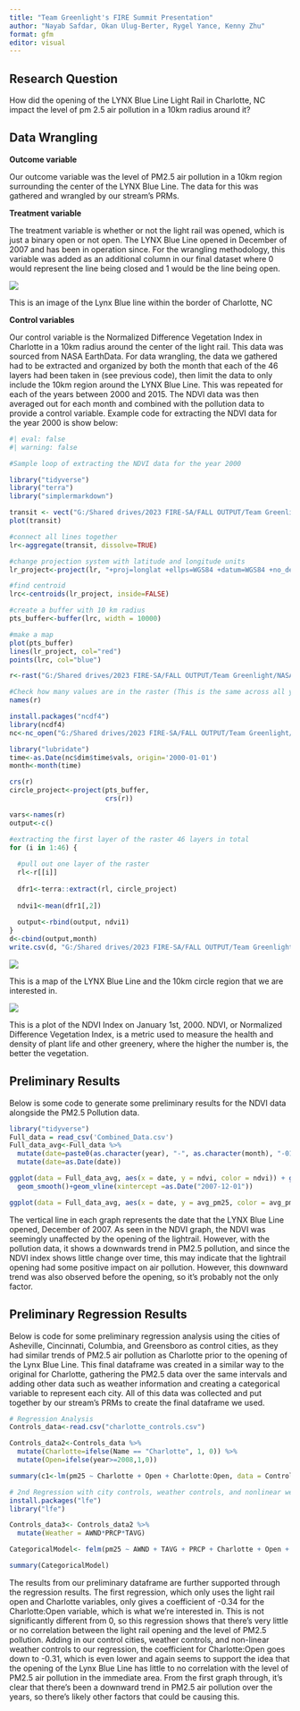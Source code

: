 ```yaml
---
title: "Team Greenlight's FIRE Summit Presentation"
author: "Nayab Safdar, Okan Ulug-Berter, Rygel Yance, Kenny Zhu"
format: gfm
editor: visual
---
```


## Research Question

How did the opening of the LYNX Blue Line Light Rail in Charlotte, NC impact the level of pm 2.5 air pollution in a 10km radius around it?

## Data Wrangling

**Outcome variable**

Our outcome variable was the level of PM2.5 air pollution in a 10km region surrounding the center of the LYNX Blue Line. The data for this was gathered and wrangled by our stream's PRMs.

**Treatment variable**

The treatment variable is whether or not the light rail was opened, which is just a binary open or not open. The LYNX Blue Line opened in December of 2007 and has been in operation since. For the wrangling methodology, this variable was added as an additional column in our final dataset where 0 would represent the line being closed and 1 would be the line being open.

![](Light_rail_with_border.png)

This is an image of the Lynx Blue line within the border of Charlotte, NC

**Control variables**

Our control variable is the Normalized Difference Vegetation Index in Charlotte in a 10km radius around the center of the light rail. This data was sourced from NASA EarthData. For data wrangling, the data we gathered had to be extracted and organized by both the month that each of the 46 layers had been taken in (see previous code), then limit the data to only include the 10km region around the LYNX Blue Line. This was repeated for each of the years between 2000 and 2015. The NDVI data was then averaged out for each month and combined with the pollution data to provide a control variable. Example code for extracting the NDVI data for the year 2000 is show below:

```r
#| eval: false
#| warning: false

#Sample loop of extracting the NDVI data for the year 2000

library("tidyverse")
library("terra")
library("simplermarkdown")

transit <- vect("G:/Shared drives/2023 FIRE-SA/FALL OUTPUT/Team Greenlight/LYNX_Blue_Line_Route/LYNX_Blue_Line_Route.shp")
plot(transit)

#connect all lines together
lr<-aggregate(transit, dissolve=TRUE)

#change projection system with latitude and longitude units
lr_project<-project(lr, "+proj=longlat +ellps=WGS84 +datum=WGS84 +no_defs ")

#find centroid
lrc<-centroids(lr_project, inside=FALSE)

#create a buffer with 10 km radius
pts_buffer<-buffer(lrc, width = 10000)

#make a map
plot(pts_buffer)
lines(lr_project, col="red")
points(lrc, col="blue")

r<-rast("G:/Shared drives/2023 FIRE-SA/FALL OUTPUT/Team Greenlight/NASAMODIS Data/2000.nc4")

#Check how many values are in the raster (This is the same across all years)
names(r)

install.packages("ncdf4")
library(ncdf4)
nc<-nc_open("G:/Shared drives/2023 FIRE-SA/FALL OUTPUT/Team Greenlight/NASAMODIS Data/2000.nc4")

library("lubridate")
time<-as.Date(nc$dim$time$vals, origin='2000-01-01')
month<-month(time)

crs(r)
circle_project<-project(pts_buffer, 
                        crs(r))

vars<-names(r)
output<-c()

#extracting the first layer of the raster 46 layers in total
for (i in 1:46) {
  
  #pull out one layer of the raster
  rl<-r[[i]]
  
  dfr1<-terra::extract(rl, circle_project)
  
  ndvi1<-mean(dfr1[,2])
  
  output<-rbind(output, ndvi1)
}
d<-cbind(output,month)
write.csv(d, "G:/Shared drives/2023 FIRE-SA/FALL OUTPUT/Team Greenlight/OUTPUT/2000_PollutionData.csv")

```

![](Light%20Rail%20Area%20of%20Influence.png){fig-align="center"}

This is a map of the LYNX Blue Line and the 10km circle region that we are interested in.

![](01-01-2000%20NDVI.png)

This is a plot of the NDVI Index on January 1st, 2000. NDVI, or Normalized Difference Vegetation Index, is a metric used to measure the health and density of plant life and other greenery, where the higher the number is, the better the vegetation.

## Preliminary Results

Below is some code to generate some preliminary results for the NDVI data alongside the PM2.5 Pollution data.

```r
library("tidyverse")
Full_data = read_csv('Combined_Data.csv')
Full_data_avg<-Full_data %>%
  mutate(date=paste0(as.character(year), "-", as.character(month), "-01")) %>%
  mutate(date=as.Date(date))

ggplot(data = Full_data_avg, aes(x = date, y = ndvi, color = ndvi)) + geom_point() +  ggtitle("NDVI Index over time") + xlab("Date") + ylab("NDVI Index")+
  geom_smooth()+geom_vline(xintercept =as.Date("2007-12-01"))

ggplot(data = Full_data_avg, aes(x = date, y = avg_pm25, color = avg_pm25)) + geom_point() +  ggtitle("PM2.5 Air Pollution (PPM) over time") + xlab("Date") + ylab("PM2.5 (Parts per Million)") + geom_smooth() + geom_vline(xintercept =as.Date("2007-12-01"))

```

The vertical line in each graph represents the date that the LYNX Blue Line opened, December of 2007. As seen in the NDVI graph, the NDVI was seemingly unaffected by the opening of the lightrail. However, with the pollution data, it shows a downwards trend in PM2.5 pollution, and since the NDVI index shows little change over time, this may indicate that the lightrail opening had some positive impact on air pollution. However, this downward trend was also observed before the opening, so it's probably not the only factor.

## Preliminary Regression Results

Below is code for some preliminary regression analysis using the cities of Asheville, Cincinnati, Columbia, and Greensboro as control cities, as they had similar trends of PM2.5 air pollution as Charlotte prior to the opening of the Lynx Blue Line. This final dataframe was created in a similar way to the original for Charlotte, gathering the PM2.5 data over the same intervals and adding other data such as weather information and creating a categorical variable to represent each city. All of this data was collected and put together by our stream's PRMs to create the final dataframe we used.

```r
# Regression Analysis
Controls_data<-read.csv("charlotte_controls.csv")

Controls_data2<-Controls_data %>%
  mutate(Charlotte=ifelse(Name == "Charlotte", 1, 0)) %>%
  mutate(Open=ifelse(year>=2008,1,0))

summary(c1<-lm(pm25 ~ Charlotte + Open + Charlotte:Open, data = Controls_data2))

# 2nd Regression with city controls, weather controls, and nonlinear weather controls
install.packages("lfe")
library("lfe")

Controls_data3<- Controls_data2 %>%
  mutate(Weather = AWND*PRCP*TAVG)

CategoricalModel<- felm(pm25 ~ AWND + TAVG + PRCP + Charlotte + Open + Charlotte:Open + city_num + Weather, data = Controls_data3)

summary(CategoricalModel)
```

The results from our preliminary dataframe are further supported through the regression results. The first regression, which only uses the light rail open and Charlotte variables, only gives a coefficient of -0.34 for the Charlotte:Open variable, which is what we're interested in. This is not significantly different from 0, so this regression shows that there's very little or no correlation between the light rail opening and the level of PM2.5 pollution. Adding in our control cities, weather controls, and non-linear weather controls to our regression, the coefficient for Charlotte:Open goes down to -0.31, which is even lower and again seems to support the idea that the opening of the Lynx Blue Line has little to no correlation with the level of PM2.5 air pollution in the immediate area. From the first graph through, it's clear that there's been a downward trend in PM2.5 air pollution over the years, so there's likely other factors that could be causing this.
